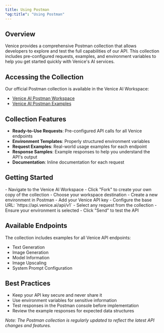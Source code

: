 ```yaml
---
title: Using Postman
"og:title": "Using Postman"
---
```


## Overview

Venice provides a comprehensive Postman collection that allows developers to explore and test the full capabilities of our API. This collection includes pre-configured requests, examples, and environment variables to help you get started quickly with Venice's AI services.

## Accessing the Collection

Our official Postman collection is available in the Venice AI Workspace:

* [Venice AI Postman Workspace](https://www.postman.com/veniceai/workspace/venice-ai-workspace)
* [Venice AI Postman Examples](https://postman.venice.ai/)

## Collection Features

- **Ready-to-Use Requests**: Pre-configured API calls for all Venice endpoints
- **Environment Templates**: Properly structured environment variables
- **Request Examples**: Real-world usage examples for each endpoint
- **Response Samples**: Example responses to help you understand the API's output
- **Documentation**: Inline documentation for each request

## Getting Started

<Steps>
   <Step title="Fork the Collection">
      - Navigate to the Venice AI Workspace
      - Click "Fork" to create your own copy of the collection
      - Choose your workspace destination
   </Step>

   <Step title="Set Up Your Environment">
      - Create a new environment in Postman
      - Add your Venice API key
      - Configure the base URL: `https://api.venice.ai/api/v1`
   </Step>

   <Step title="Make Your First Request">
      - Select any request from the collection
      - Ensure your environment is selected
      - Click "Send" to test the API
   </Step>
</Steps>

## Available Endpoints

The collection includes examples for all Venice API endpoints:

- Text Generation
- Image Generation
- Model Information
- Image Upscaling
- System Prompt Configuration

## Best Practices

- Keep your API key secure and never share it
- Use environment variables for sensitive information
- Test responses in the Postman console before implementation
- Review the example responses for expected data structures

<Note>*Note: The Postman collection is regularly updated to reflect the latest API changes and features.*</Note>
